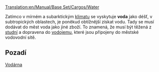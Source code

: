 [[Translation:en/Manual/Base Set/Cargos/Water]]

{{cs/Manual/Base Set/Cargos/Náklad|name=Voda
|image=en/Manual/Base Set/Cargos/Water.png
|produced=[[en/Manual/Base Set/Industries/Water Supply|studna]]
|accepted=[[en/Manual/Base Set/Industries/Water Tower|vodojem]]
}}
Zatímco v mírném a subarktickým [[en/Manual/Climates|klimatu]] se vyskytuje '''voda''' jako déšť, v subtropických oblastech, je poněkud obtížnější získat vodu. Tady se musí dodávat do měst voda jako jiné zboží. To znamená, že musí být těžená z [[en/Manual/Base Set/Industries/Water Supply|studní]] a dopravena do [[en/Manual/Base Set/Industries/Water Tower|vodojemu]], které jsou připojeny do městské vodovodní sítě.

==Pozadí==
[http://cs.wikipedia.org/wiki/Vod%C3%A1rna Vodárna]